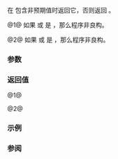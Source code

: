 {{cpp/utility/expected/title|error_or}}
{{cpp/utility/expected/navbar}}

{{dcl begin}}
{{dcl|since=c++23|num=1|1=
template&lt; class G = E &gt; 
constexpr E error_or( G&amp;&amp; default_value ) const&amp;;
}}
{{dcl|since=c++23|num=2|1=
template&lt; class G = E &gt; 
constexpr E error_or( G&amp;&amp; default_value ) &amp;&amp;;
}}
{{dcl end}}

在 {{c|*this}} 包含非预期值时返回它，否则返回 {{c|default_value}}。

@1@ 如果 {{c|std::is_copy_constructible_v&lt;E&gt;}} 或 {{c|std::is_convertible_v&lt;G, E&gt;}} 是 {{c|false}}，那么程序非良构。

@2@ 如果 {{c|std::is_move_constructible_v&lt;E&gt;}} 或 {{c|std::is_convertible_v&lt;G, E&gt;}} 是 {{c|false}}，那么程序非良构。

===参数===
{{par begin}}
{{par|default_value|在 {{c|*this}} 不包含非预期值的情况下使用的值}}
{{par end}}

===返回值===
@1@ {{c|has_value() ? std::forward&lt;G&gt;(default_value) : error()}}

@2@ {{c|has_value() ? std::forward&lt;G&gt;(default_value) : std::move(error())}}

===示例===
{{example}}

===参阅===
{{dsc begin}}
{{dsc inc|cpp/utility/expected/dsc error}}
{{dsc end}}

{{langlinks|de|en|es|fr|it|ja|pt|ru}}